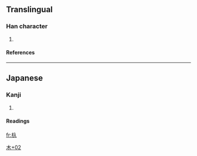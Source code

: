 ==Translingual==
===Han character===
{{Han char|rn=75|rad=木|as=02|sn=6|four=|canj=木人 (DO), X木人 (XDO)}}
# {{defn|Han|sort=木02}}
====References====
{{Han ref|kx=0510.181|dj=0894.020|hdz=21155.031|uh=6741|ud=26433}}

----
==Japanese==
===Kanji===
{{ja-kanji|grade=|rs=木02}}
# {{defn|Japanese}} 
====Readings====
{{ja-readings|on=|kun=[[えぶり]] (eburi), [[いり]] (iri)}}




[[Category:Japanese-only CJKV Characters|木+02]]

[[fr:杁]]